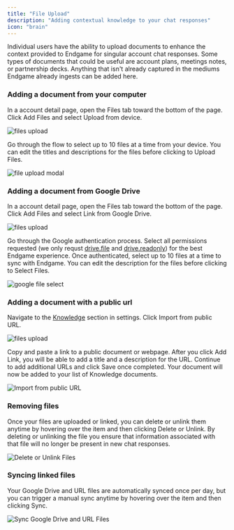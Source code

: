 ```yaml
---
title: "File Upload"
description: "Adding contextual knowledge to your chat responses"
icon: "brain"
---
```


Individual users have the ability to upload documents to enhance the context provided to Endgame for singular account chat responses. Some types of documents that could be useful are account plans, meetings notes, or partnership decks. Anything that isn't already captured in the mediums Endgame already ingests can be added here.

### Adding a document from your computer

In a account detail page, open the Files tab toward the bottom of the page. Click Add Files and select Upload from device.

<Frame caption="File Upload">
  <img
    src="/images/files-upload-9-23-25.png"
    alt="files upload"
    className="rounded-lg"
  />
</Frame>

Go through the flow to select up to 10 files at a time from your device. You can edit the titles and descriptions for the files before clicking to Upload Files.

<Frame caption="File Upload Flow">
  <img
    src="/images/file-upload-modal-8-30-25.png"
    alt="file upload modal"
    className="rounded-lg"
  />
</Frame>

### Adding a document from Google Drive

In a account detail page, open the Files tab toward the bottom of the page. Click Add Files and select Link from Google Drive.

<Frame caption="File Upload">
  <img
    src="/images/files-upload-9-23-25.png"
    alt="files upload"
    className="rounded-lg"
  />
</Frame>

Go through the Google authentication process. Select all permissions requested (we only requst [drive.file](https://www.googleapis.com/auth/drive.file) and [drive.readonly](https://www.googleapis.com/auth/drive.readonly)) for the best Endgame experience. Once authenticated, select up to 10 files at a time to sync with Endgame. You can edit the description for the files before clicking to Select Files.

<Frame caption="Google File Select">
  <img
    src="/images/google-file-select-8-30-25.png"
    alt="google file select"
    className="rounded-lg"
  />
</Frame>

### Adding a document with a public url
Navigate to the [Knowledge](https://end-p1.endgame.io/settings/knowledge) section in settings. Click Import from public URL.

<Frame caption="File Upload">
  <img
    src="/images/files-upload-9-23-25.png"
    alt="files upload"
    className="rounded-lg"
  />
</Frame>

Copy and paste a link to a public document or webpage. After you click Add Link, you will be able to add a title and a description for the URL. Continue to add additional URLs and click Save once completed. Your document will now be added to your list of Knowledge documents. 

<Frame caption="Import from public URL">
  <img
    src="../images/public-url-edit-9-23-25.png"
    alt="Import from public URL"
    className="rounded-lg"
  />
</Frame>

### Removing files
Once your files are uploaded or linked, you can delete or unlink them anytime by hovering over the item and then clicking Delete or Unlink. By deleting or unlinking the file you ensure that information associated with that file will no longer be present in new chat responses. 

<Frame caption="Delete or Unlink Files">
  <img
    src="../images/unlink-sync-account-knowledge-9-23-25.png"
    alt="Delete or Unlink Files"
    className="rounded-lg"
  />
</Frame>

### Syncing linked files
Your Google Drive and URL files are automatically synced once per day, but you can trigger a manual sync anytime by hovering over the item and then clicking Sync. 

<Frame caption="Sync Google Drive and URL Files">
  <img
    src="../images/sync-account-document-9-23-25.png"
    alt="Sync Google Drive and URL Files"
    className="rounded-lg"
  />
</Frame>
